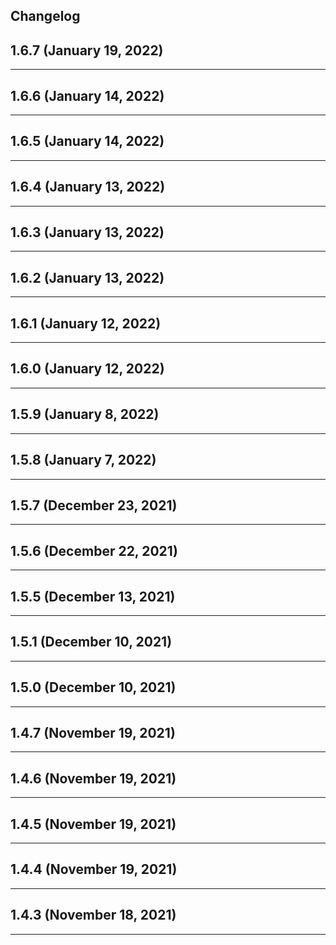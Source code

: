 


<Version />

<Meta
  title="Changelog"
/>

## Changelog

## 1.6.7  (January 19, 2022)
<hr/>

## 1.6.6  (January 14, 2022)
<hr/>

## 1.6.5  (January 14, 2022)
<hr/>

## 1.6.4  (January 13, 2022)
<hr/>

## 1.6.3  (January 13, 2022)
<hr/>

## 1.6.2  (January 13, 2022)
<hr/>

## 1.6.1  (January 12, 2022)
<hr/>

## 1.6.0  (January 12, 2022)
<hr/>

## 1.5.9  (January 8, 2022)
<hr/>

## 1.5.8  (January 7, 2022)
<hr/>

## 1.5.7  (December 23, 2021)
<hr/>

## 1.5.6  (December 22, 2021)
<hr/>

## 1.5.5  (December 13, 2021)
<hr/>

## 1.5.1  (December 10, 2021)
<hr/>

## 1.5.0  (December 10, 2021)
<hr/>

## 1.4.7  (November 19, 2021)
<hr/>

## 1.4.6  (November 19, 2021)
<hr/>

## 1.4.5  (November 19, 2021)
<hr/>

## 1.4.4  (November 19, 2021)
<hr/>

## 1.4.3  (November 18, 2021)
<hr/>